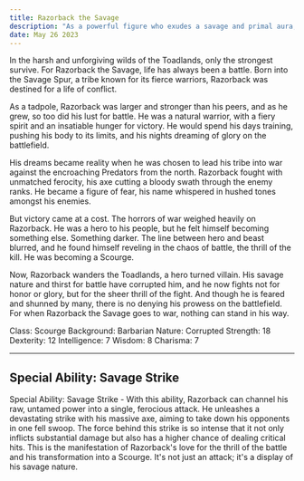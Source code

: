 ```yaml
---
title: Razorback the Savage
description: "As a powerful figure who exudes a savage and primal aura, Razorback the Savage would fit well into the Scourge evil class. The Scourge class represents the raw, untamed force of nature, where strength and ferocity rule supreme. This classification would align well with Razorback's background and fighting style, further emphasizing his threatening presence on the battlefield."
date: May 26 2023
---
```


In the harsh and unforgiving wilds of the Toadlands, only the strongest survive. For Razorback the Savage, life has always been a battle. Born into the Savage Spur, a tribe known for its fierce warriors, Razorback was destined for a life of conflict.

As a tadpole, Razorback was larger and stronger than his peers, and as he grew, so too did his lust for battle. He was a natural warrior, with a fiery spirit and an insatiable hunger for victory. He would spend his days training, pushing his body to its limits, and his nights dreaming of glory on the battlefield.

His dreams became reality when he was chosen to lead his tribe into war against the encroaching Predators from the north. Razorback fought with unmatched ferocity, his axe cutting a bloody swath through the enemy ranks. He became a figure of fear, his name whispered in hushed tones amongst his enemies.

But victory came at a cost. The horrors of war weighed heavily on Razorback. He was a hero to his people, but he felt himself becoming something else. Something darker. The line between hero and beast blurred, and he found himself reveling in the chaos of battle, the thrill of the kill. He was becoming a Scourge.

Now, Razorback wanders the Toadlands, a hero turned villain. His savage nature and thirst for battle have corrupted him, and he now fights not for honor or glory, but for the sheer thrill of the fight. And though he is feared and shunned by many, there is no denying his prowess on the battlefield. For when Razorback the Savage goes to war, nothing can stand in his way.

Class: Scourge
Background: Barbarian
Nature: Corrupted
Strength: 18
Dexterity: 12
Intelligence: 7
Wisdom: 8
Charisma: 7


---

## Special Ability: Savage Strike
Special Ability: Savage Strike - With this ability, Razorback can channel his raw, untamed power into a single, ferocious attack. He unleashes a devastating strike with his massive axe, aiming to take down his opponents in one fell swoop. The force behind this strike is so intense that it not only inflicts substantial damage but also has a higher chance of dealing critical hits. This is the manifestation of Razorback's love for the thrill of the battle and his transformation into a Scourge. It's not just an attack; it's a display of his savage nature.